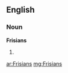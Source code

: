 ==English==

===Noun===
'''Frisians'''

# {{plural of|[[Frisian]]}}

[[ar:Frisians]]
[[mg:Frisians]]